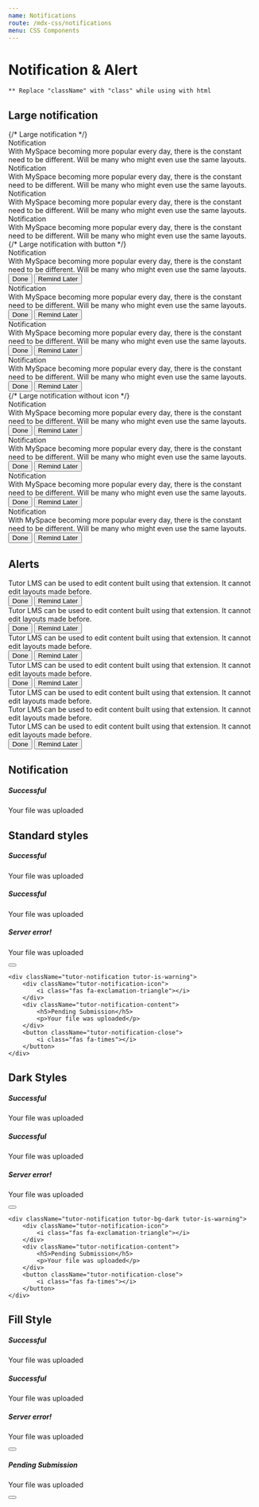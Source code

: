```yaml
---
name: Notifications
route: /mdx-css/notifications
menu: CSS Components
---
```



# Notification & Alert

```** Replace "className" with "class" while using with html```

## Large notification

<Playground>
    <div className="tutor-notification-grid">
        {/* Large notification */}
        <div class="tutor-large-notification tutor-large-notification-primary">
            <div class="tutor-large-notification-icon">
                <span class="tutor-icon-48 ttr-circle-outline-info-filled tutor-mr-10"></span>
            </div>
            <div class="tutor-large-notification-content tutor-ml-5">
                <div class="tutor-large-notification-title tutor-text-bold-h6 tutor-mt-10">Notification</div>
                <div class="tutor-text-regular-caption tutor-mt-8">
                    With MySpace becoming more popular every day, there is the constant need to be different. Will be many who might even use the same layouts.
                </div>
            </div>
            <span class="tutor-noti-close tutor-icon-32 tutor-color-black-40 ttr-cross-filled"></span>
        </div>
        <div class="tutor-large-notification tutor-large-notification-success">
            <div class="tutor-large-notification-icon">
                <span class="tutor-icon-48 ttr-circle-outline-info-filled tutor-mr-10"></span>
            </div>
            <div class="tutor-large-notification-content tutor-ml-5">
                <div class="tutor-large-notification-title tutor-text-bold-h6 tutor-mt-10">Notification</div>
                <div class="tutor-text-regular-caption tutor-mt-8">
                    With MySpace becoming more popular every day, there is the constant need to be different. Will be many who might even use the same layouts.
                </div>
            </div>
            <span class="tutor-noti-close tutor-icon-32 tutor-color-black-40 ttr-cross-filled"></span>
        </div>
        <div class="tutor-large-notification tutor-large-notification-warning">
            <div class="tutor-large-notification-icon">
                <span class="tutor-icon-48 ttr-circle-outline-info-filled tutor-mr-10"></span>
            </div>
            <div class="tutor-large-notification-content tutor-ml-5">
                <div class="tutor-large-notification-title tutor-text-bold-h6 tutor-mt-10">Notification</div>
                <div class="tutor-text-regular-caption tutor-mt-8">
                    With MySpace becoming more popular every day, there is the constant need to be different. Will be many who might even use the same layouts.
                </div>
            </div>
            <span class="tutor-noti-close tutor-icon-32 tutor-color-black-40 ttr-cross-filled"></span>
        </div>
        <div class="tutor-large-notification tutor-large-notification-danger">
            <div class="tutor-large-notification-icon">
                <span class="tutor-icon-48 ttr-circle-outline-info-filled tutor-mr-10"></span>
            </div>
            <div class="tutor-large-notification-content tutor-ml-5">
                <div class="tutor-large-notification-title tutor-text-bold-h6 tutor-mt-10">Notification</div>
                <div class="tutor-text-regular-caption tutor-mt-8">
                    With MySpace becoming more popular every day, there is the constant need to be different. Will be many who might even use the same layouts.
                </div>
            </div>
            <span class="tutor-noti-close tutor-icon-32 tutor-color-black-40 ttr-cross-filled"></span>
        </div>
        {/* Large notification with button */}
        <div class="tutor-large-notification tutor-large-notification-primary">
            <div class="tutor-large-notification-icon">
                <span class="tutor-icon-48 ttr-circle-outline-info-filled tutor-mr-10"></span>
            </div>
            <div class="tutor-large-notification-content tutor-ml-5">
                <div class="tutor-large-notification-title tutor-text-bold-h6 tutor-mt-10">Notification</div>
                <div class="tutor-text-regular-caption tutor-mt-8">
                    With MySpace becoming more popular every day, there is the constant need to be different. Will be many who might even use the same layouts.
                </div>
                <div class="tutor-alert-btns tutor-large-notification-btns tutor-mt-24">
                    <button class="tutor-btn tutor-btn-secondary tutor-btn-sm tutor-no-hover">Done</button>
                    <button class="tutor-btn tutor-btn-disable-outline tutor-no-hover tutor-btn-sm">Remind Later</button>
                </div>
            </div>
            <span class="tutor-noti-close tutor-icon-32 tutor-color-black-40 ttr-cross-filled"></span>
        </div>
        <div class="tutor-large-notification tutor-large-notification-success">
            <div class="tutor-large-notification-icon">
                <span class="tutor-icon-48 ttr-circle-outline-info-filled tutor-mr-10"></span>
            </div>
            <div class="tutor-large-notification-content tutor-ml-5">
                <div class="tutor-large-notification-title tutor-text-bold-h6 tutor-mt-10">Notification</div>
                <div class="tutor-text-regular-caption tutor-mt-8">
                    With MySpace becoming more popular every day, there is the constant need to be different. Will be many who might even use the same layouts.
                </div>
                <div class="tutor-alert-btns tutor-large-notification-btns tutor-mt-24">
                    <button class="tutor-btn tutor-btn-secondary tutor-btn-sm tutor-no-hover">Done</button>
                    <button class="tutor-btn tutor-btn-disable-outline tutor-no-hover tutor-btn-sm">Remind Later</button>
                </div>
            </div>
            <span class="tutor-noti-close tutor-icon-32 tutor-color-black-40 ttr-cross-filled"></span>
        </div>
        <div class="tutor-large-notification tutor-large-notification-warning">
            <div class="tutor-large-notification-icon">
                <span class="tutor-icon-48 ttr-circle-outline-info-filled tutor-mr-10"></span>
            </div>
            <div class="tutor-large-notification-content tutor-ml-5">
                <div class="tutor-large-notification-title tutor-text-bold-h6 tutor-mt-10">Notification</div>
                <div class="tutor-text-regular-caption tutor-mt-8">
                    With MySpace becoming more popular every day, there is the constant need to be different. Will be many who might even use the same layouts.
                </div>
                <div class="tutor-alert-btns tutor-large-notification-btns tutor-mt-24">
                    <button class="tutor-btn tutor-btn-secondary tutor-btn-sm tutor-no-hover">Done</button>
                    <button class="tutor-btn tutor-btn-disable-outline tutor-no-hover tutor-btn-sm">Remind Later</button>
                </div>
            </div>
            <span class="tutor-noti-close tutor-icon-32 tutor-color-black-40 ttr-cross-filled"></span>
        </div>
        <div class="tutor-large-notification tutor-large-notification-danger">
            <div class="tutor-large-notification-icon">
                <span class="tutor-icon-48 ttr-circle-outline-info-filled tutor-mr-10"></span>
            </div>
            <div class="tutor-large-notification-content tutor-ml-5">
                <div class="tutor-large-notification-title tutor-text-bold-h6 tutor-mt-10">Notification</div>
                <div class="tutor-text-regular-caption tutor-mt-8">
                    With MySpace becoming more popular every day, there is the constant need to be different. Will be many who might even use the same layouts.
                </div>
                <div class="tutor-alert-btns tutor-large-notification-btns tutor-mt-24">
                    <button class="tutor-btn tutor-btn-secondary tutor-btn-sm tutor-no-hover">Done</button>
                    <button class="tutor-btn tutor-btn-disable-outline tutor-no-hover tutor-btn-sm">Remind Later</button>
                </div>
            </div>
            <span class="tutor-noti-close tutor-icon-32 tutor-color-black-40 ttr-cross-filled"></span>
        </div>
        {/* Large notification without icon */}
        <div class="tutor-large-notification tutor-large-notification-primary">
            <div class="tutor-large-notification-content tutor-ml-5">
                <div class="tutor-large-notification-title tutor-text-bold-h6 tutor-mt-10">Notification</div>
                <div class="tutor-text-regular-caption tutor-mt-8">
                    With MySpace becoming more popular every day, there is the constant need to be different. Will be many who might even use the same layouts.
                </div>
                <div class="tutor-alert-btns tutor-large-notification-btns tutor-mt-24">
                    <button class="tutor-btn tutor-btn-secondary tutor-btn-sm tutor-no-hover">Done</button>
                    <button class="tutor-btn tutor-btn-disable-outline tutor-no-hover tutor-btn-sm">Remind Later</button>
                </div>
            </div>
            <span class="tutor-noti-close tutor-icon-32 tutor-color-black-40 ttr-cross-filled"></span>
        </div>
        <div class="tutor-large-notification tutor-large-notification-success">
            <div class="tutor-large-notification-content tutor-ml-5">
                <div class="tutor-large-notification-title tutor-text-bold-h6 tutor-mt-10">Notification</div>
                <div class="tutor-text-regular-caption tutor-mt-8">
                    With MySpace becoming more popular every day, there is the constant need to be different. Will be many who might even use the same layouts.
                </div>
                <div class="tutor-alert-btns tutor-large-notification-btns tutor-mt-24">
                    <button class="tutor-btn tutor-btn-secondary tutor-btn-sm tutor-no-hover">Done</button>
                    <button class="tutor-btn tutor-btn-disable-outline tutor-no-hover tutor-btn-sm">Remind Later</button>
                </div>
            </div>
            <span class="tutor-noti-close tutor-icon-32 tutor-color-black-40 ttr-cross-filled"></span>
        </div>
        <div class="tutor-large-notification tutor-large-notification-warning">
            <div class="tutor-large-notification-content tutor-ml-5">
                <div class="tutor-large-notification-title tutor-text-bold-h6 tutor-mt-10">Notification</div>
                <div class="tutor-text-regular-caption tutor-mt-8">
                    With MySpace becoming more popular every day, there is the constant need to be different. Will be many who might even use the same layouts.
                </div>
                <div class="tutor-alert-btns tutor-large-notification-btns tutor-mt-24">
                    <button class="tutor-btn tutor-btn-secondary tutor-btn-sm tutor-no-hover">Done</button>
                    <button class="tutor-btn tutor-btn-disable-outline tutor-no-hover tutor-btn-sm">Remind Later</button>
                </div>
            </div>
            <span class="tutor-noti-close tutor-icon-32 tutor-color-black-40 ttr-cross-filled"></span>
        </div>
        <div class="tutor-large-notification tutor-large-notification-danger">
            <div class="tutor-large-notification-content tutor-ml-5">
                <div class="tutor-large-notification-title tutor-text-bold-h6 tutor-mt-10">Notification</div>
                <div class="tutor-text-regular-caption tutor-mt-8">
                    With MySpace becoming more popular every day, there is the constant need to be different. Will be many who might even use the same layouts.
                </div>
                <div class="tutor-alert-btns tutor-large-notification-btns tutor-mt-24">
                    <button class="tutor-btn tutor-btn-secondary tutor-btn-sm tutor-no-hover">Done</button>
                    <button class="tutor-btn tutor-btn-disable-outline tutor-no-hover tutor-btn-sm">Remind Later</button>
                </div>
            </div>
            <span class="tutor-noti-close tutor-icon-32 tutor-color-black-40 ttr-cross-filled"></span>
        </div>
    </div>
</Playground>

## Alerts

<Playground>
	<div class="tutor-alert tutor-success">
		<div class="tutor-alert-text">
			<span class="tutor-alert-icon tutor-icon-34 ttr-tick-circle-outline-filled tutor-mr-10"></span>
			<span>Tutor LMS can be used to edit content built using that extension. It cannot edit layouts made before.</span>
		</div>
		<div class="tutor-alert-btns">
			<div class="alert-btn-group">
				<button class="tutor-btn tutor-btn-sm">Done</button>
				<button class="tutor-btn tutor-btn-disable-outline tutor-no-hover tutor-btn-sm">Remind Later</button>
			</div>
			<span class="tutor-alert-close tutor-icon-28 tutor-color-black-40 ttr-cross-filled"></span>
		</div>
	</div>
	<div class="tutor-alert tutor-primary">
		<div class="tutor-alert-text">
			<span class="tutor-alert-icon tutor-icon-34 ttr-circle-outline-info-filled tutor-mr-10"></span>
			<span>Tutor LMS can be used to edit content built using that extension. It cannot edit layouts made before.</span>
		</div>
		<div class="tutor-alert-btns">
			<div class="alert-btn-group">
				<button class="tutor-btn tutor-btn-sm">Done</button>
				<button class="tutor-btn tutor-btn-disable-outline tutor-no-hover tutor-btn-sm">Remind Later</button>
			</div>
			<span class="tutor-alert-close tutor-icon-28 tutor-color-black-40 ttr-cross-filled"></span>
		</div>
	</div>
	<div class="tutor-alert tutor-warning">
		<div class="tutor-alert-text">
			<span class="tutor-alert-icon tutor-icon-34 ttr-circle-outline-info-filled tutor-mr-10"></span>
			<span>Tutor LMS can be used to edit content built using that extension. It cannot edit layouts made before.</span>
		</div>
		<div class="tutor-alert-btns">
			<div class="alert-btn-group">
				<button class="tutor-btn tutor-btn-sm">Done</button>
				<button class="tutor-btn tutor-btn-disable-outline tutor-no-hover tutor-btn-sm">Remind Later</button>
			</div>
			<span class="tutor-alert-close tutor-icon-28 tutor-color-black-40 ttr-cross-filled"></span>
		</div>
	</div>
    <div class="tutor-alert tutor-danger">
		<div class="tutor-alert-text">
			<span class="tutor-alert-icon tutor-icon-34 ttr-cross-circle-outline-filled tutor-mr-10"></span>
			<span>Tutor LMS can be used to edit content built using that extension. It cannot edit layouts made before.</span>
		</div>
		<div class="tutor-alert-btns">
			<div class="alert-btn-group">
				<button class="tutor-btn tutor-btn-sm">Done</button>
				<button class="tutor-btn tutor-btn-disable-outline tutor-no-hover tutor-btn-sm">Remind Later</button>
			</div>
			<span class="tutor-alert-close tutor-icon-28 tutor-color-black-40 ttr-cross-filled"></span>
		</div>
	</div>
    <div class="tutor-alert tutor-primary">
		<div class="tutor-alert-text">
			<span class="tutor-alert-icon tutor-icon-34 ttr-circle-outline-info-filled tutor-mr-10"></span>
			<span>Tutor LMS can be used to edit content built using that extension. It cannot edit layouts made before.</span>
		</div>
	</div>
	<div class="tutor-alert tutor-warning">
		<div class="tutor-alert-text">
			<span class="tutor-alert-icon tutor-icon-34 ttr-circle-outline-info-filled tutor-mr-10"></span>
			<span>Tutor LMS can be used to edit content built using that extension. It cannot edit layouts made before.</span>
		</div>
		<div class="tutor-alert-btns">
			<span class="tutor-alert-close tutor-icon-28 tutor-color-black-40 ttr-cross-filled"></span>
		</div>
	</div>
	<div class="tutor-alert tutor-danger">
		<div class="tutor-alert-text">
			<span>Tutor LMS can be used to edit content built using that extension. It cannot edit layouts made before.</span>
		</div>
		<div class="tutor-alert-btns">
			<div class="alert-btn-group">
				<button class="tutor-btn tutor-btn-sm">Done</button>
				<button class="tutor-btn tutor-btn-disable-outline tutor-no-hover tutor-btn-sm">Remind Later</button>
			</div>
			<span class="tutor-alert-close tutor-icon-28 tutor-color-black-40 ttr-cross-filled"></span>
		</div>
	</div>
</Playground>

## Notification

<Playground>
    <div className="tutor-notification">
        <div className="tutor-notification-icon">
            <i class="far fa-question-circle"></i>
        </div>
        <div className="tutor-notification-content">
            <h5>Successful</h5>
            <p>Your file was uploaded</p>
        </div>
    </div>
</Playground>

## Standard styles

<Playground>
    <div className="tutor-notification tutor-mb-15">
        <div className="tutor-notification-icon">
            <i class="far fa-question-circle"></i>
        </div>
        <div className="tutor-notification-content">
            <h5>Successful</h5>
            <p>Your file was uploaded</p>
        </div>
    </div>
    <div className="tutor-notification tutor-is-success tutor-mb-15">
        <div className="tutor-notification-icon">
            <i class="fas fa-check"></i>
        </div>
        <div className="tutor-notification-content">
            <h5>Successful</h5>
            <p>Your file was uploaded</p>
        </div>
    </div>
    <div className="tutor-notification tutor-is-danger tutor-mb-15">
        <div className="tutor-notification-icon">
            <i class="fas fa-times"></i>
        </div>
        <div className="tutor-notification-content">
            <h5>Server error!</h5>
            <p>Your file was uploaded</p>
        </div>
        <button className="tutor-notification-close">
            <i class="fas fa-times"></i>
        </button>
    </div>

    <div className="tutor-notification tutor-is-warning">
        <div className="tutor-notification-icon">
            <i class="fas fa-exclamation-triangle"></i>
        </div>
        <div className="tutor-notification-content">
            <h5>Pending Submission</h5>
            <p>Your file was uploaded</p>
        </div>
        <button className="tutor-notification-close">
            <i class="fas fa-times"></i>
        </button>
    </div>
</Playground>

## Dark Styles

<Playground>
    <div className="tutor-notification tutor-bg-dark tutor-mb-15">
        <div className="tutor-notification-icon">
            <i class="far fa-question-circle"></i>
        </div>
        <div className="tutor-notification-content">
            <h5>Successful</h5>
            <p>Your file was uploaded</p>
        </div>
    </div>
    <div className="tutor-notification tutor-bg-dark tutor-is-success tutor-mb-15">
        <div className="tutor-notification-icon">
            <i class="fas fa-check"></i>
        </div>
        <div className="tutor-notification-content">
            <h5>Successful</h5>
            <p>Your file was uploaded</p>
        </div>
    </div>
    <div className="tutor-notification tutor-bg-dark tutor-is-danger tutor-mb-15">
        <div className="tutor-notification-icon">
            <i class="fas fa-times"></i>
        </div>
        <div className="tutor-notification-content">
            <h5>Server error!</h5>
            <p>Your file was uploaded</p>
        </div>
        <button className="tutor-notification-close">
            <i class="fas fa-times"></i>
        </button>
    </div>

    <div className="tutor-notification tutor-bg-dark tutor-is-warning">
        <div className="tutor-notification-icon">
            <i class="fas fa-exclamation-triangle"></i>
        </div>
        <div className="tutor-notification-content">
            <h5>Pending Submission</h5>
            <p>Your file was uploaded</p>
        </div>
        <button className="tutor-notification-close">
            <i class="fas fa-times"></i>
        </button>
    </div>
</Playground>

## Fill Style

<Playground>
    <div className="tutor-notification tutor-bg-primary tutor-mb-15">
        <div className="tutor-notification-icon">
            <i class="far fa-question-circle"></i>
        </div>
        <div className="tutor-notification-content">
            <h5>Successful</h5>
            <p>Your file was uploaded</p>
        </div>
    </div>
    <div className="tutor-notification tutor-bg-success tutor-mb-15">
        <div className="tutor-notification-icon">
            <i class="fas fa-check"></i>
        </div>
        <div className="tutor-notification-content">
            <h5>Successful</h5>
            <p>Your file was uploaded</p>
        </div>
    </div>
    <div className="tutor-notification tutor-bg-danger tutor-mb-15">
        <div className="tutor-notification-icon">
            <i class="fas fa-times"></i>
        </div>
        <div className="tutor-notification-content">
            <h5>Server error!</h5>
            <p>Your file was uploaded</p>
        </div>
        <button className="tutor-notification-close">
            <i class="fas fa-times"></i>
        </button>
    </div>
    <div className="tutor-notification tutor-bg-warning">
        <div className="tutor-notification-icon">
            <i class="fas fa-exclamation-triangle"></i>
        </div>
        <div className="tutor-notification-content">
            <h5>Pending Submission</h5>
            <p>Your file was uploaded</p>
        </div>
        <button className="tutor-notification-close">
            <i class="fas fa-times"></i>
        </button>
    </div>
</Playground>